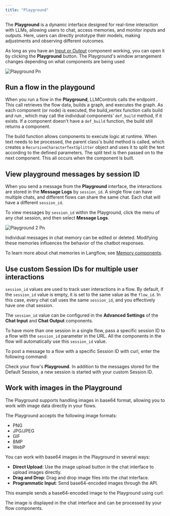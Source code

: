 ```yaml
---
title: "Playground"
---
```


The **Playground** is a dynamic interface designed for real-time interaction with LLMs, allowing users to chat, access memories, and monitor inputs and outputs. Here, users can directly prototype their models, making adjustments and observing different outcomes.

As long as you have an [Input or Output](/Components/Inputsandoutputs) component working, you can open it by clicking the **Playground** button. The Playground's window arrangement changes depending on what components are being used

![Playground Pn](/images/playground.png)

## **Run a flow in the playgound**[**​**](https://docs.langflow.org/concepts-playground#run-a-flow-in-the-playgound)

When you run a flow in the **Playground**, LLMControls calls the endpoint . This call retrieves the flow data, builds a graph, and executes the graph. As each component (or node) is executed, the build_vertex  function calls build and run , which may call the individual components' `def_build` method, if it exists. If a component doesn't have a `def_build` function, the build still returns a component.

The build function allows components to execute logic at runtime. When text needs to be processed, the parent class's build method is called, which creates a `RecursiveCharacterTextSplitter` object and uses it to split the text according to the defined parameters. The split text is then passed on to the next component. This all occurs when the component is built.

## **View playground messages by session ID**[**​**](https://docs.langflow.org/concepts-playground#view-playground-messages-by-session-id)

When you send a message from the **Playground** interface, the interactions are stored in the **Message Logs** by `session_id`. A single flow can have multiple chats, and different flows can share the same chat. Each chat will have a different `session_id`.

To view messages by `session_id` within the Playground, click the menu of any chat session, and then select **Message Logs**.

![Playground 2 Pn](/images/playground_2.png)

Individual messages in chat memory can be edited or deleted. Modifying these memories influences the behavior of the chatbot responses.

To learn more about chat memories in Langflow, see [Memory components](/Components/Memories).

## **Use custom Session IDs for multiple user interactions**[**​**](https://docs.langflow.org/concepts-playground#use-custom-session-ids-for-multiple-user-interactions)

`session_id` values are used to track user interactions in a flow. By default, if the `session_id` value is empty, it is set to the same value as the `flow_id`. In this case, every chat call uses the same `session_id`, and you effectively have one chat session.

The `session_id` value can be configured in the **Advanced Settings** of the **Chat Input** and **Chat Output** components.

To have more than one session in a single flow, pass a specific session ID to a flow with the `session_id` parameter in the URL. All the components in the flow will automatically use this `session_id` value.

To post a message to a flow with a specific Session ID with curl, enter the following command:

Check your flow's **Playground**. In addition to the messages stored for the Default Session, a new session is started with your custom Session ID.

## **Work with images in the Playground**[**​**](https://docs.langflow.org/concepts-playground#work-with-images-in-the-playground)

The Playground supports handling images in base64 format, allowing you to work with image data directly in your flows.

The Playground accepts the following image formats:

- PNG
- JPG/JPEG
- GIF
- BMP
- WebP

You can work with base64 images in the Playground in several ways:

- **Direct Upload**: Use the image upload button in the chat interface to upload images directly.
- **Drag and Drop**: Drag and drop image files into the chat interface.
- **Programmatic Input**: Send base64-encoded images through the API.

This example sends a base64-encoded image to the Playground using curl:

The image is displayed in the chat interface and can be processed by your flow components.